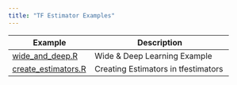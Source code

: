 ```yaml
---
title: "TF Estimator Examples"
---
```


| Example  | Description   |
|----------------------|------------------------------------|
| [wide_and_deep.R](wide_and_deep.html) | Wide & Deep Learning Example |
| [create_estimators.R](create_estimators.html) | Creating Estimators in tfestimators |
